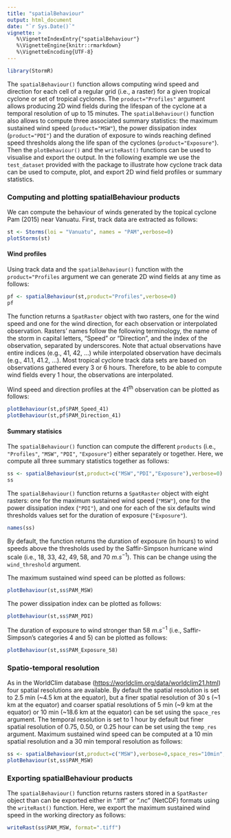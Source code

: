 ```yaml
---
title: "spatialBehaviour"
output: html_document
date: "`r Sys.Date()`"
vignette: >
   %\VignetteIndexEntry{"spatialBehaviour"}
   %\VignetteEngine{knitr::rmarkdown}
   %\VignetteEncoding{UTF-8}
---
```


``` r
library(StormR)
```

The `spatialBehaviour()` function allows computing wind speed and direction for
each cell of a regular grid (i.e., a raster) for a given tropical cyclone or set
of tropical cyclones. The `product="Profiles"` argument allows producing 2D wind
fields during the lifespan of the cyclone at a temporal resolution of up to 15
minutes. The `spatialBehaviour()` function also allows to compute three
associated summary statistics: the maximum sustained wind speed
(`product="MSW"`), the power dissipation index (`product="PDI"`) and the
duration of exposure to winds reaching defined speed thresholds along the life
span of the cyclones (`product="Exposure"`). Then the `plotBehaviour()` and the
`writeRast()` functions can be used to visualise and export the output.
In the following example we use the `test_dataset` provided with the package to
illustrate how cyclone track data can be used to compute, plot, and export 2D
wind field profiles or summary statistics.

### Computing and plotting spatialBehaviour products

We can compute the behaviour of winds generated by the topical cyclone Pam
(2015) near Vanuatu. First, track data are extracted as follows:

```r
st <- Storms(loi = "Vanuatu", names = "PAM",verbose=0)
plotStorms(st)
```

#### Wind profiles

Using track data and the `spatialBehaviour()` function with the
`product="Profiles` argument we can generate 2D wind fields at any time as
follows:

```r
pf <- spatialBehaviour(st,product="Profiles",verbose=0)
pf
```

The function returns a `SpatRaster` object with two rasters, one for the wind
speed and one for the wind direction, for each observation or interpolated
observation. Rasters' names follow the following terminology, the name of the
storm in capital letters, "Speed" or "Direction", and the index of the
observation, separated by underscores. Note that actual observations have entire
indices (e.g., 41, 42, ...) while interpolated observation have decimals (e.g.,
41.1, 41.2, ...). Most tropical cyclone track data sets are based on
observations gathered every 3 or 6 hours. Therefore, to be able to compute wind
fields every 1 hour, the observations are interpolated.

Wind speed and direction profiles at the 41^th^ observation can be plotted as
follows:

```r
plotBehaviour(st,pf$PAM_Speed_41)
plotBehaviour(st,pf$PAM_Direction_41)
```

#### Summary statisics

The `spatialBehaviour()` function can compute the different `products` (i.e.,
`"Profiles"`, `"MSW"`, `"PDI"`, `"Exposure"`) either separately or together.
Here, we compute all three summary statistics together as follows:

```r
ss <- spatialBehaviour(st,product=c("MSW","PDI","Exposure"),verbose=0)
ss
```

The `spatialBehaviour()` function returns a `SpatRaster` object with eight
rasters: one for the maximum sustained wind speed (`"MSW"`), one for the power
dissipation index (`"PDI"`), and one for each of the six defaults wind
thresholds values set for the duration of exposure (`"Exposure"`).

```r
names(ss)
```

By default, the function returns the duration of exposure (in hours) to wind
speeds above the thresholds used by the Saffir-Simpson hurricane wind scale
(i.e., 18, 33, 42, 49, 58, and 70 $m.s^{-1}$). This can be change using the
`wind_threshold` argument.

The maximum sustained wind speed can be plotted as follows:

```r
plotBehaviour(st,ss$PAM_MSW)
```

The power dissipation index can be plotted as follows:

```r
plotBehaviour(st,ss$PAM_PDI)
```

The duration of exposure to wind stronger than 58 $m.s^{-1}$ (i.e.,
Saffir-Simpson's categories 4 and 5) can be plotted as follows:

```r
plotBehaviour(st,ss$PAM_Exposure_58)
```

### Spatio-temporal resolution

As in the WorldClim database (<https://worldclim.org/data/worldclim21.html>)
four spatial resolutions are available. By default the spatial resolution is set
to 2.5 min (~4.5 km at the equator), but a finer spatial resolution of 30 s (~1
km at the equator) and coarser spatial resolutions of 5 min (~9 km at the
equator) or 10 min (~18.6 km at the equator) can be set using the `space_res`
argument. The temporal resolution is set to 1 hour by default but finer spatial
resolution of 0.75, 0.50, or 0.25 hour can be set using the `temp_res` argument.
Maximum sustained wind speed can be computed at a 10 min spatial resolution and
a 30 min temporal resolution as follows:

```r
ss <- spatialBehaviour(st,product=c("MSW"),verbose=0,space_res="10min",temp_res=0.5)
plotBehaviour(st,ss$PAM_MSW)
```

### Exporting spatialBehaviour products

The `spatialBehaviour()` function returns rasters stored in a `SpatRaster`
object than can be exported either in ".tiff" or ".nc" (NetCDF) formats using
the `writeRast()` function. Here, we export the maximum sustained wind speed in
the working directory as follows:

```r
writeRast(ss$PAM_MSW, format=".tiff")
```
